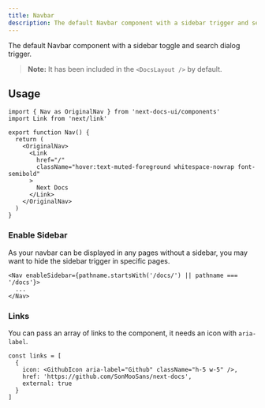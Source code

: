 ```yaml
---
title: Navbar
description: The default Navbar component with a sidebar trigger and searchbar.
---
```


The default Navbar component with a sidebar toggle and search dialog trigger.

> **Note:** It has been included in the `<DocsLayout />` by default.

## Usage

```tsx
import { Nav as OriginalNav } from 'next-docs-ui/components'
import Link from 'next/link'

export function Nav() {
  return (
    <OriginalNav>
      <Link
        href="/"
        className="hover:text-muted-foreground whitespace-nowrap font-semibold"
      >
        Next Docs
      </Link>
    </OriginalNav>
  )
}
```

### Enable Sidebar

As your navbar can be displayed in any pages without a sidebar, you may want to
hide the sidebar trigger in specific pages.

```tsx
<Nav enableSidebar={pathname.startsWith('/docs/') || pathname === '/docs'}>
  ...
</Nav>
```

### Links

You can pass an array of links to the component, it needs an icon with
`aria-label`.

```tsx
const links = [
  {
    icon: <GithubIcon aria-label="Github" className="h-5 w-5" />,
    href: 'https://github.com/SonMooSans/next-docs',
    external: true
  }
]
```
